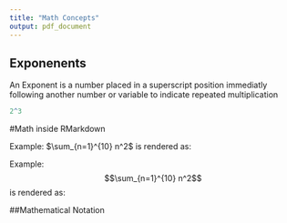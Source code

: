 ```yaml
---
title: "Math Concepts"
output: pdf_document
---
```



## Exponenents

An Exponent is a number  placed in a superscript position immediatly following another number or variable to indicate repeated multiplication

```r
2^3
```

#Math inside RMarkdown

Example: $\sum_{n=1}^{10} n^2$ is rendered as:

Example: $$\sum_{n=1}^{10} n^2$$ is rendered as:

##Mathematical Notation
